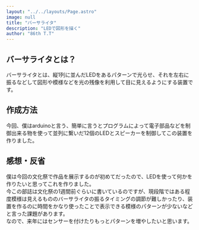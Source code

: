 ```yaml
---
layout: "../../layouts/Page.astro"
image: null
title: "バーサライタ"
description: "LEDで図形を描く"
author: "86th T.T"
---
```

## バーサライタとは？
バーサライタとは、縦1列に並んだLEDをあるパターンで光らせ、それを左右に振るなどして図形や模様などを光の残像を利用して目に見えるようにする装置です。

## 作成方法
今回、僕はarduinoと言う、簡単に言うとプログラムによって電子部品などを制御出来る物を使って並列に繋いだ12個のLEDとスピーカーを制御してこの装置を作りました。

## 感想・反省
僕は今回の文化祭で作品を展示するのが初めてだったので、LEDを使って何かを作りたいと思ってこれを作りました。<br/>
今この部誌は文化祭の1週間前ぐらいに書いているのですが、現段階ではある程度模様は見えるもののバーサライタの振るタイミングの調節が難しかったり、装置を作るのに時間をかなり使ったことで表示できる模様のパターンが少ないなどと言った課題があります。<br/>
なので、来年にはセンサーを付けたりもっとパターンを増やしたいと思います。

